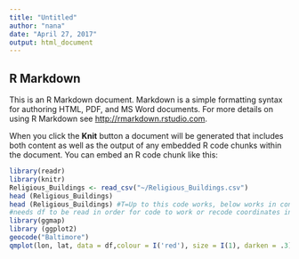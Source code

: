 ```yaml
---
title: "Untitled"
author: "nana"
date: "April 27, 2017"
output: html_document
---
```


## R Markdown

This is an R Markdown document. Markdown is a simple formatting syntax for authoring HTML, PDF, and MS Word documents. For more details on using R Markdown see <http://rmarkdown.rstudio.com>.

When you click the **Knit** button a document will be generated that includes both content as well as the output of any embedded R code chunks within the document. You can embed an R code chunk like this:

```r
library(readr)
library(knitr)
Religious_Buildings <- read_csv("~/Religious_Buildings.csv")
head (Religious_Buildings)
head (Religious_Buildings) #T=Up to this code works, below works in console, 
#needs df to be read in order for code to work or recode coordinates into DF
library(ggmap)
library (ggplot2)
geocode("Baltimore")
qmplot(lon, lat, data = df,colour = I('red'), size = I(1), darken = .3)
```
